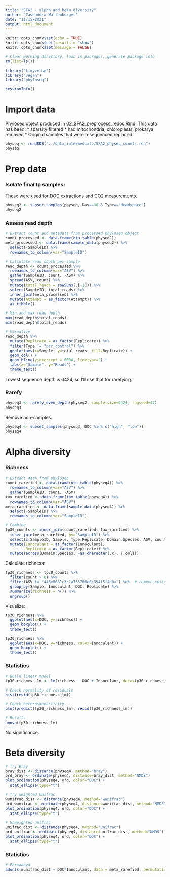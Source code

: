 ```yaml
---
title: "SFA2 - alpha and beta diversity"
author: "Cassandra Wattenburger"
date: "11/15/2021"
output: html_document
---
```


```r
knitr::opts_chunk$set(echo = TRUE)
knitr::opts_chunk$set(results = "show")
knitr::opts_chunk$set(message = FALSE)
```

```r
# Clear working directory, load in packages, generate package info
rm(list=ls())

library("tidyverse")
library("vegan")
library("phyloseq")

sessionInfo()
```

# Import data

Phyloseq object produced in 02_SFA2_preprocess_redos.Rmd. This data has been:
* sparsity filtered
* had mitochondria, chloroplasts, prokarya removed
* Original samples that were resequenced replaced

```r
physeq <- readRDS("../data_intermediate/SFA2_physeq_counts.rds")
physeq
```

# Prep data

### Isolate final tp samples:

These were used for DOC extractions and CO2 measurements.

```r
physeq2 <- subset_samples(physeq, Day==30 & Type=="Headspace")
physeq2
```

### Assess read depth

```r
# Extract count and metadata from processed phyloseq object
count_processed <- data.frame(otu_table(physeq2))
meta_processed <- data.frame(sample_data(physeq2)) %>%
  select(-SampleID) %>%
  rownames_to_column(var="SampleID")

# Calculate read depth per sample
read_depth <- count_processed %>%
  rownames_to_column(var="ASV") %>%
  gather(SampleID, count, -ASV) %>%
  spread(ASV, count) %>%
  mutate(total_reads = rowSums(.[-1])) %>%
  select(SampleID, total_reads) %>%
  inner_join(meta_processed) %>% 
  mutate(Attempt = as_factor(Attempt)) %>% 
  as_tibble()

# Min and max read depth
max(read_depth$total_reads)
min(read_depth$total_reads)

# Visualize
read_depth %>%
  mutate(Replicate = as_factor(Replicate)) %>%
  filter(Type != "pcr_control") %>%
  ggplot(aes(x=Sample, y=total_reads, fill=Replicate)) +
  geom_col() +
  geom_hline(yintercept = 6000, linetype=2) +
  labs(x="Sample", y="Reads") +
  theme_test()
```

Lowest sequence depth is 6424, so I'll use that for rarefying.

### Rarefy

```r
physeq3 <- rarefy_even_depth(physeq2, sample.size=6424, rngseed=42)
physeq3
```

Remove non-samples:

```r
physeq4 <- subset_samples(physeq3, DOC %in% c("high", "low"))
physeq4
```

# Alpha diversity

### Richness

```r
# Extract data from phyloseq
count_rarefied <- data.frame(otu_table(physeq4)) %>% 
  rownames_to_column(var="ASV") %>% 
  gather(SampleID, count, -ASV)
tax_rarefied <- data.frame(tax_table(physeq4)) %>% 
  rownames_to_column(var="ASV")
meta_rarefied <- data.frame(sample_data(physeq4)) %>%
  select(-SampleID) %>%
  rownames_to_column(var="SampleID")

# Combine
tp30_counts <- inner_join(count_rarefied, tax_rarefied) %>% 
  inner_join(meta_rarefied, by="SampleID") %>% 
  select(c(SampleID, Sample, Type:Replicate, Domain:Species, ASV, count)) %>% 
  mutate(Innoculant = as_factor(Innoculant),
         Replicate = as_factor(Replicate)) %>% 
  mutate(across(Domain:Species, ~as.character(.x), {.col}))
```

Calculate richness:

```r
tp30_richness <- tp30_counts %>% 
  filter(count > 0) %>% 
  filter(ASV != "445e8681c3c1a735760e6c394f5f4d0a") %>%  # remove spike-in
  group_by(Sample, Innoculant, DOC, Replicate) %>% 
  summarize(richness = n()) %>% 
  ungroup()
```
 
 Visualize:
 
```r
tp30_richness %>% 
  ggplot(aes(x=DOC, y=richness)) +
  geom_boxplot() +
  theme_test()

tp30_richness %>% 
  ggplot(aes(x=DOC, y=richness, color=Innoculant)) +
  geom_boxplot() +
  theme_test()
```

### Statistics

```r
# Build linear model
tp30_richness_lm <- lm(richness ~ DOC + Innoculant, data=tp30_richness)

# Check normality of residuals
hist(resid(tp30_richness_lm))

# Check heteroskedasticity
plot(predict(tp30_richness_lm), resid(tp30_richness_lm))
```

```r
# Results
anova(tp30_richness_lm)
```

No significance.

# Beta diversity

```r
# Try Bray
bray_dist <- distance(physeq4, method="bray")
ord_bray <- ordinate(physeq4, distance=bray_dist, method="NMDS")
plot_ordination(physeq4, ord, color="DOC") +
  stat_ellipse(type="t")

# Try weighted Unifrac
wunifrac_dist <- distance(physeq4, method="wunifrac")
ord_wunifrac <- ordinate(physeq4, distance=wunifrac_dist, method="NMDS")
plot_ordination(physeq4, ord, color="DOC") +
  stat_ellipse(type="t")

# Unweighted unifrac
unifrac_dist <- distance(physeq4, method="unifrac")
ord_unifrac <- ordinate(physeq4, distance=unifrac_dist, method="NMDS")
plot_ordination(physeq4, ord, color="DOC") +
  stat_ellipse(type="t")
```

### Statistics

```r
# Permanova
adonis(wunifrac_dist ~ DOC*Innoculant, data = meta_rarefied, permutations = 9999)
```

